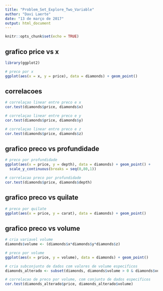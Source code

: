 ```yaml
---
title: "Problem_Set_Explore_Two_Variable"
author: "Davi Laerte"
date: "13 de março de 2017"
output: html_document
---
```


```r
knitr::opts_chunk$set(echo = TRUE)
```

## grafico price vs x

```r
library(ggplot2)

# preco por x
ggplot(aes(x = x, y = price), data = diamonds) + geom_point()
```

## correlacoes

```r

# correlaçao linear entre preco e x
cor.test(diamonds$price, diamonds$x)

# correlaçao linear entre preco e y
cor.test(diamonds$price, diamonds$y)

# correlaçao linear entre preco e z
cor.test(diamonds$price, diamonds$z)
```

## grafico preco vs profundidade

```r
# preco por profundidade
ggplot(aes(x = price, y = depth), data = diamonds) + geom_point() +
  scale_y_continuous(breaks = seq(0,80,1))

# correlacao preco por profundidade
cor.test(diamonds$price, diamonds$depth)
```

## grafico preco vs quilate

```r
# preco por quilate
ggplot(aes(x = price, y = carat), data = diamonds) + geom_point()
```

## grafico preco vs volume

```r
# cria variavel volume
diamonds$volume <- (diamonds$x*diamonds$y*diamonds$z)

# preco por volume
ggplot(aes(x = price, y = volume), data = diamonds) + geom_point()

# cria subconjunto de dados com valores de volume especificos
diamonds_alterado <- subset(diamonds, diamonds$volume > 0 & diamonds$volume < 800)

# correlacao de preco por volume, com conjunto de dados especificos
cor.test(diamonds_alterado$price, diamonds_alterado$volume)
```



